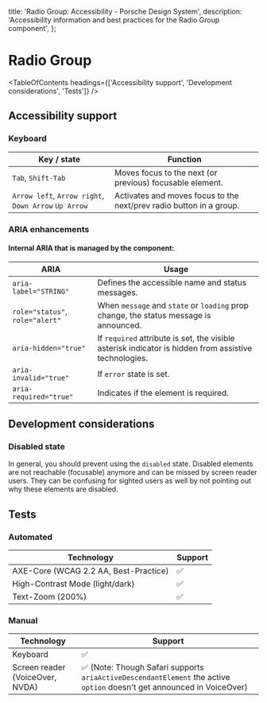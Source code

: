 
  title: 'Radio Group: Accessibility - Porsche Design System',
  description: 'Accessibility information and best practices for the Radio Group component',
};

# Radio Group <ComponentStatus tagName="p-radio-group"></ComponentStatus>

<TableOfContents headings={['Accessibility support', 'Development considerations', 'Tests']} />

## Accessibility support

### Keyboard

| Key / state                                          | Function                                                            |
| ---------------------------------------------------- | ------------------------------------------------------------------- |
| `Tab`, `Shift-Tab`                                   | Moves focus to the next (or previous) focusable element.            |
| `Arrow left`, `Arrow right`, `Down Arrow` `Up Arrow` | Activates and moves focus to the next/prev radio button in a group. |

### ARIA enhancements

#### Internal **ARIA** that is managed by the component:

| ARIA                            | Usage                                                                                                 |
| ------------------------------- | ----------------------------------------------------------------------------------------------------- |
| `aria-label="STRING"`           | Defines the accessible name and status messages.                                                      |
| `role="status"`, `role="alert"` | When `message` and `state` or `loading` prop change, the status message is announced.                 |
| `aria-hidden="true"`            | If `required` attribute is set, the visible asterisk indicator is hidden from assistive technologies. |
| `aria-invalid="true"`           | If `error` state is set.                                                                              |
| `aria-required="true"`          | Indicates if the element is required.                                                                 |

## Development considerations

### Disabled state

In general, you should prevent using the `disabled` state. Disabled elements are not reachable (focusable) anymore and
can be missed by screen reader users. They can be confusing for sighted users as well by not pointing out why these
elements are disabled.

## Tests

### Automated

| Technology                            | Support |
| ------------------------------------- | ------- |
| AXE-Core (WCAG 2.2 AA, Best-Practice) | ✅      |
| High-Contrast Mode (light/dark)       | ✅      |
| Text-Zoom (200%)                      | ✅      |

### Manual

| Technology                      | Support                                                                                                                |
| ------------------------------- | ---------------------------------------------------------------------------------------------------------------------- |
| Keyboard                        | ✅                                                                                                                     |
| Screen reader (VoiceOver, NVDA) | ✅ (Note: Though Safari supports `ariaActiveDescendantElement` the active `option` doesn't get announced in VoiceOver) |
